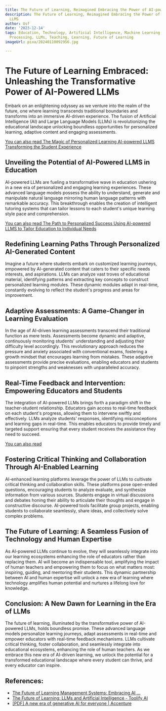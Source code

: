 ```yaml
---
title: The Future of Learning, Reimagined Embracing the Power of AI-powered LLMS
description: The Future of Learning, Reimagined Embracing the Power of AI-powered
  LLMS
author: Usf
date: '2023-12-14'
tags: Education, Technology, Artificial Intelligence, Machine Learning, Natural Language
  Processing, LLMs, Teaching, Learning, Future of Learning
imageUrl: pixa/20240110092956.jpg

---
```

# The  Future of Learning Embraced: Unleashing the Transformative Power of AI-Powered LLMs

Embark on an enlightening odyssey as  we venture into the realm of  the future, one where learning transcends traditional boundaries  and transforms into an immersive AI-driven experience. The fusion of Artificial Intelligence (AI) and Large  Language Models (LLMs) is revolutionizing the educational  landscape unlocking  boundless opportunities for personalized learning, adaptive content  and engaging assessments.

[You can also read The Magic of  Personalized Learning AI-powered LLMS Transforming  the Student  Experience](The%20Magic%20of%20Personalized%20Learning%20AI-powered%20LLMS%20Transforming%20the%20Student%20Experience)


## Unveiling the Potential of AI-Powered LLMS in  Education ##

AI-powered LLMs are fueling a transformative wave  in education ushering in a new era of personalized and engaging learning experiences.  These advanced language models possess the ability to understand, generate and manipulate natural language mirroring  human language patterns with remarkable accuracy. This  breakthrough enables the creation of intelligent tutoring systems that can tailor lessons to each student's  unique learning style  pace and comprehension.

[You can also read The Path to Personalized  Success Using AI-powered  LLMS to Tailor Education to Individual Needs](The%20Path%20to%20Personalized%20Success%20Using%20AI-powered%20LLMS%20to%20Tailor%20Education%20to%20Individual%20Needs)


## Redefining  Learning Paths Through Personalized  AI-Generated Content ##

Imagine a future where students embark on customized learning  journeys, empowered by AI-generated content that caters to their specific needs interests, and  aspirations. LLMs can analyze  vast troves of educational material, identifying patterns and extracting  key concepts to construct personalized learning modules. These dynamic modules adapt  in  real-time, constantly evolving to reflect  the student's progress and areas for improvement.

## Adaptive Assessments: A Game-Changer in Learning Evaluation ##

In the age  of AI-driven learning assessments transcend their traditional function as mere tests. Assessments become dynamic and adaptive, continuously monitoring students'  understanding and adjusting their difficulty level accordingly. This revolutionary approach reduces the  pressure and anxiety associated with  conventional exams, fostering a growth mindset that encourages learning from mistakes. These adaptive  assessments  provide precise evaluations, enabling educators and students to pinpoint strengths and weaknesses with unparalleled accuracy.

## Real-Time Feedback and Intervention:  Empowering Educators and Students ##

The integration of AI-powered  LLMs brings forth a paradigm shift  in the teacher-student relationship. Educators gain access to real-time feedback on each student's progress, allowing them to intervene swiftly and effectively. LLMs analyze students' responses, identifying misconceptions and learning gaps in real-time. This enables educators to provide timely and targeted support  ensuring that every  student receives  the assistance they need to succeed.

[You can also read ]()


## Fostering Critical Thinking  and Collaboration Through AI-Enabled Learning ##

AI-enhanced learning platforms leverage the power of LLMs to cultivate critical thinking and collaboration skills. These platforms pose open-ended questions, encouraging students to analyze evaluate, and synthesize information  from various  sources. Students engage in virtual discussions and debates honing  their ability to articulate their thoughts and engage in constructive discourse. AI-powered tools facilitate group  projects, enabling students to collaborate seamlessly, share ideas, and collectively solve complex problems.

## The Future of Learning: A Seamless Fusion of  Technology and Human Expertise  ##

As AI-powered  LLMs continue to evolve, they will seamlessly integrate into  our learning ecosystems enhancing the role of  educators rather than replacing them. AI will become an indispensable tool, amplifying the impact of human teachers and empowering them to focus  on what matters most: inspiring, guiding, and mentoring their students. This dynamic partnership between AI and  human expertise will unlock a new era of  learning where technology amplifies human potential and nurtures a lifelong love for knowledge.

## Conclusion: A New Dawn for Learning in the Era of LLMs  ##

The future of learning,  illuminated by the transformative power of AI-powered  LLMs, holds boundless promise. These advanced language models personalize learning journeys, adapt  assessments in real-time and empower educators with  real-time feedback mechanisms. LLMs cultivate critical thinking, foster collaboration, and seamlessly integrate into educational  ecosystems, enhancing  the role of human teachers. As we embrace this new era of AI-driven learning, we  unlock the potential for a transformed educational landscape where every student can  thrive, and every educator can inspire.

## References:
- [The Future of Learning Management Systems: Embracing AI ...](https://www.linkedin.com/pulse/future-learning-management-systems-embracing-mark)
- [The Future of Learning: LLMs and Artificial Intelligence - Toolify AI](https://www.toolify.ai/ai-news/the-future-of-learning-llms-and-artificial-intelligence-214599)
- [[PDF] A new era of generative AI for everyone | Accenture](https://www.accenture.com/content/dam/accenture/final/accenture-com/document/Accenture-A-New-Era-of-Generative-AI-for-Everyone.pdf)
